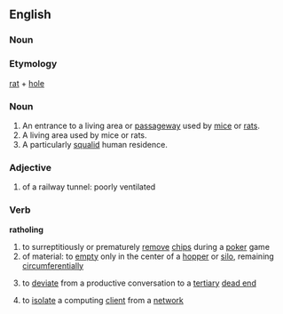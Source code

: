 ==English==
===Noun===
===Etymology===
[[rat]] + [[hole]]
===Noun===
{{en-noun}}
# An entrance to a living area or [[passageway]] used by [[mice]] or [[rats]].
# A living area used by mice or rats.
# A particularly [[squalid]] human residence.
===Adjective===
{{en-adj}}
# {{rfv-sense}} of a railway tunnel: poorly ventilated

===Verb===
{{en-verb|ratholes|ratholing|ratholed|ratholed}}
'''ratholing'''
# to surreptitiously or prematurely [[remove]] [[chips]] during a [[poker]] game
# of material: to [[empty]] only in the center of a [[hopper]] or [[silo]], remaining [[circumferential]]ly
# {{rfv-sense}} to [[deviate]] from a productive conversation to a [[tertiary]] [[dead end]]
# {{rfv-sense}} to [[isolate]] a computing [[client]] from a [[network]]